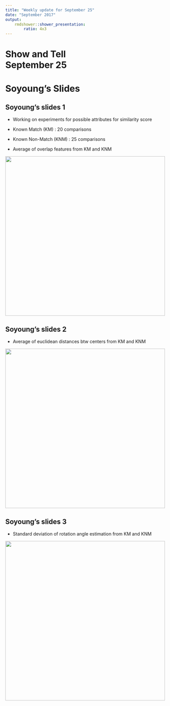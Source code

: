 ```yaml
---
title: "Weekly update for September 25"
date: "September 2017"
output: 
    rmdshower::shower_presentation:
        ratio: 4x3
---
```


# Show and Tell <br> September 25

# Soyoung's Slides

## Soyoung's slides 1
- Working on experiments for possible attributes for similarity score
- Known Match (KM) : 20 comparisons
- Known Non-Match (KNM) : 25 comparisons

- Average of overlap features from KM and KNM

<img src="images/ave.overlap.png" width=500>

## Soyoung's slides 2
- Average of euclidean distances btw centers from KM and KNM

<img src="images/ave.ecd.png" width=500>

## Soyoung's slides 3
- Standard deviation of rotation angle estimation from KM and KNM

<img src="images/sd.rot.png" width=500>

